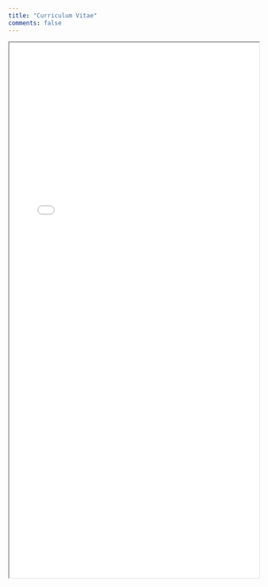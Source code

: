 ```yaml
---
title: "Curriculum Vitae"
comments: false
---
```


<html>
    <body>
        <iframe src="./docs/cv/Matthew_Braaksma_CV.pdf" width="100%" height="1080px" >
        </iframe>
    </body>
</html>